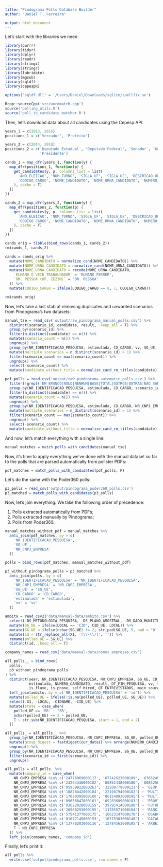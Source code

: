 ```yaml
---
title: "Pindograma Polls Database Builder"
author: "Daniel T. Ferreira"

output: html_document
---
```


<!--
This file is (c) 2020 CincoNoveSeis Jornalismo Ltda.
It is licensed under the GNU General Public License, version 3.
-->

Let's start with the libraries we need:

```r
library(purrr)
library(tidyr)
library(dplyr)
library(readr)
library(stringi)
library(stringr)
library(lubridate)
library(mgsub)
library(sqldf)
library(cepespR)

options('sqldf.dll' = '/Users/Daniel/Downloads/sqlite/spellfix.so')

Rcpp::sourceCpp('src/wordmatch.cpp')
source('polling_utils.R')
source('poll_to_candidate_matcher.R')
```

Then, let's download data about all candidates using the Cepesp API:

```r
years_1 = c(2012, 2016)
positions_1 = c('Vereador', 'Prefeito')

years_2 = c(2014, 2018)
positions_2 = c('Deputado Estadual', 'Deputado Federal', 'Senador', 'Governador',
                'Presidente')

cands_1 = map_dfr(years_1, function(y) {
  map_dfr(positions_1, function(p) {
    get_candidates(y, p, columns_list = list(
      'ANO_ELEICAO', 'NUM_TURNO', 'SIGLA_UF', 'SIGLA_UE', 'DESCRICAO_UE',
      'CODIGO_CARGO', 'NOME_CANDIDATO', 'NOME_URNA_CANDIDATO', 'NUMERO_CANDIDATO'
    ), cache = T)
  })
})

cands_2 = map_dfr(years_2, function(y) {
  map_dfr(positions_2, function(p) {
    get_candidates(y, p, columns_list = list(
      'ANO_ELEICAO', 'NUM_TURNO', 'SIGLA_UF', 'SIGLA_UE', 'DESCRICAO_UE',
      'CODIGO_CARGO', 'NOME_CANDIDATO', 'NOME_URNA_CANDIDATO', 'NUMERO_CANDIDATO'
    ), cache = T)
  })
})

cands_orig = tibble(bind_rows(cands_1, cands_2))
rm(cands_1, cands_2)

cands = cands_orig %>%
  mutate(NOME_CANDIDATO = normalize_cand(NOME_CANDIDATO)) %>%
  mutate(NOME_URNA_CANDIDATO = normalize_cand(NOME_URNA_CANDIDATO)) %>%
  mutate(NOME_URNA_CANDIDATO = recode(NOME_URNA_CANDIDATO,
    `ELMANO O VEIN TRABALHADOR` = 'ELMANO FERRER',
    `DR. PESSOA (DR. ZEZIM)` = 'DR. PESSOA'
  )) %>%
  mutate(CODIGO_CARGO = ifelse(CODIGO_CARGO == 8, 7, CODIGO_CARGO))

rm(cands_orig)
```

Now, let's take a last stab at removing duplicates and unwanted scenarios from
Pindograma's two datasets:

```r
manual_tse = read_csv('output/raw_pindograma_manual_polls.csv') %>%
  distinct(scenario_id, candidate, result, .keep_all = T) %>%
  group_by(scenario_id) %>%
  filter(n_distinct(candidate) == n()) %>%
  mutate(scenario_count = n()) %>%
  ungroup() %>%
  group_by(NR_IDENTIFICACAO_PESQUISA, estimulada, CD_CARGO, vv, SG_UE, NR_CNPJ_EMPRESA) %>%
  mutate(multiple_scenarios = n_distinct(scenario_id) > 1) %>%
  filter(scenario_count == max(scenario_count)) %>%
  ungroup() %>%
  select(-scenario_count) %>%
  mutate(candidate_without_title = normalize_cand_rm_titles(candidate))

pdf_polls = read_csv('output/raw_pindograma_automatic_polls.csv') %>%
  filter(!grepl('EM BRANCO|NULO|NENHUM|BASE|TOTAL|OUTROS|OUTRAS|NAO SABE|NAO RESPOND|RECUSA|NS\\/NR|CITOU OUTRO', candidate)) %>%
  group_by(NR_IDENTIFICACAO_PESQUISA, estimulada, CD_CARGO, scenario_id) %>%
  filter(n_distinct(candidate) == n()) %>%
  mutate(scenario_count = n()) %>%
  ungroup() %>%
  group_by(NR_IDENTIFICACAO_PESQUISA, estimulada, CD_CARGO, NR_CNPJ_EMPRESA) %>%
  mutate(multiple_scenarios = n_distinct(scenario_id) > 1) %>%
  filter(scenario_count == max(scenario_count)) %>%
  ungroup() %>%
  select(-scenario_count) %>%
  mutate(candidate_without_title = normalize_cand_rm_titles(candidate))
```

And now, let's match everything with a single line:

```r
manual_matches = match_polls_with_candidates(manual_tse)
```

Now, it's time to apply everything we've done with the manual dataset so far to
the polls that are parsed automatically from pollster PDFs:

```r
pdf_matches = match_polls_with_candidates(pdf_polls, F)
```

Let's do the same with the Poder360 polls:

```r
p3_polls = read_csv('output/pindograma_poder360_polls.csv')
p3_matched = match_polls_with_candidates(p3_polls)
```

Now, let's join everything. We take the following order of precedence:

1. Polls extracted automatically from PDFs;
2. Polls extracted manually by Pindograma;
3. Polls from Poder360.

```r
manual_matches_without_pdf = manual_matches %>%
  anti_join(pdf_matches, by = c(
    'NR_IDENTIFICACAO_PESQUISA',
    'SG_UE',
    'NR_CNPJ_EMPRESA'
  ))

polls = bind_rows(pdf_matches, manual_matches_without_pdf)

p3_without_pindograma_polls = p3_matched %>%
  anti_join(polls, by = c(
    'NR_IDENTIFICACAO_PESQUISA' = 'NR_IDENTIFICACAO_PESQUISA',
    'NR_CNPJ_EMPRESA' = 'NR_CNPJ_EMPRESA',
    'SG_UE' = 'SG_UE',
    'CD_CARGO' = 'CD_CARGO',
    'estimulada' = 'estimulada',
    'vv' = 'vv'
  ))

ambito = read_csv2('data/manual-data/ambito.csv') %>%
  select(-DS_METODOLOGIA_PESQUISA, -DS_PLANO_AMOSTRAL, -DS_DADO_MUNICIPIO) %>%
  mutate(SG_UE = ifelse(LOCAL == 'CID', CID_UE, LOCAL)) %>%
  mutate(SG_UE = ifelse(nchar(SG_UE) != 2, str_pad(SG_UE, 5, pad = '0'), SG_UE)) %>%
  mutate(id = str_replace_all(X1, '[\\-\\/]', '')) %>%
  rename(polled_UE = SG_UE) %>%
  distinct(id, .keep_all = T)

company_names = read_csv('data/manual-data/nomes_empresas.csv')

all_polls__ = bind_rows(
  polls,
  p3_without_pindograma_polls
) %>%
  distinct(year, NR_IDENTIFICACAO_PESQUISA, NR_CNPJ_EMPRESA, SG_UE, CD_CARGO,
           estimulada, NUMERO_CANDIDATO, result, DT_FIM_PESQUISA, vv, turno,
           is_fluxo, is_phone, self_hired, QT_ENTREVISTADOS, main_source, source, scenario_id, is_complete) %>%
  left_join(ambito, by = c('NR_IDENTIFICACAO_PESQUISA' = 'id')) %>%
  mutate(polled_UE = ifelse(!is.na(polled_UE), polled_UE, SG_UE)) %>%
  select(-X1, -LOCAL, -CIDNAME, -CID_UE) %>%
  mutate(state = case_when(
    polled_UE == 'BR' ~ 'BR',
    nchar(polled_UE) == 2 ~ polled_UE,
    T ~ str_sub(NR_IDENTIFICACAO_PESQUISA, start = 1, end = 2)
  ))

all_polls_ = all_polls__ %>%
  group_by(NR_IDENTIFICACAO_PESQUISA, NR_CNPJ_EMPRESA, SG_UE, polled_UE, estimulada, CD_CARGO, vv, scenario_id) %>%
  mutate(group_digest = fastdigest(cur_data() %>% arrange(NUMERO_CANDIDATO) %>% select(NUMERO_CANDIDATO, result))) %>%
  ungroup() %>%
  group_by(NR_IDENTIFICACAO_PESQUISA, NR_CNPJ_EMPRESA, SG_UE, polled_UE, estimulada, CD_CARGO, vv, group_digest) %>%
  filter(scenario_id == first(scenario_id)) %>%
  ungroup()

all_polls = all_polls_ %>%
  mutate(company_id = case_when(
    NR_CNPJ_EMPRESA %in% c('24776969000117', '07742623000189', '67662494000140', '14931054000185', '26195312000191') ~ 'REALIDADE',
    NR_CNPJ_EMPRESA %in% c('23254436000102', '00852438000106', '00852501000104') ~ 'VOX POPULI',
    NR_CNPJ_EMPRESA %in% c('05939922000263', '32208779000121') ~ 'GERP',
    NR_CNPJ_EMPRESA %in% c('10828442000184', '22198794000182') ~ 'MULTIPLA',
    NR_CNPJ_EMPRESA %in% c('17070395000100', '06154093000195') ~ 'MULTIDADOS',
    NR_CNPJ_EMPRESA %in% c('09656847000101', '09283689000183') ~ 'PROMIDIA',
    NR_CNPJ_EMPRESA %in% c('03622028000159', '39795414000190') ~ 'FUTURA',
    NR_CNPJ_EMPRESA %in% c('26968293000199', '11785871000184') ~ 'RANKING',
    NR_CNPJ_EMPRESA %in% c('57541377000175', '16623147000178') ~ 'DGABC',
    NR_CNPJ_EMPRESA %in% c('01077145000153', '10575983000148') ~ 'DATAMETRICA',
    NR_CNPJ_EMPRESA %in% c('13776203000116', '12784563000105') ~ 'ARBEIT',
    T ~ NR_CNPJ_EMPRESA
  )) %>%
  left_join(company_names, 'company_id')
```

Finally, let's print it:

```r
all_polls %>%
  write.csv('output/pindograma_polls.csv', row.names = F)
```